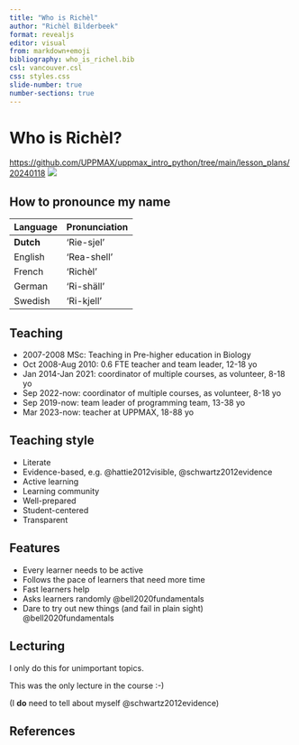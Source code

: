 ```yaml
---
title: "Who is Richèl"
author: "Richèl Bilderbeek"
format: revealjs
editor: visual
from: markdown+emoji
bibliography: who_is_richel.bib
csl: vancouver.csl
css: styles.css
slide-number: true
number-sections: true
---
```


# Who is Richèl?

<https://github.com/UPPMAX/uppmax_intro_python/tree/main/lesson_plans/20240118> ![](CC-BY-NC-SA.png)

## How to pronounce my name

| Language  | Pronunciation |
|-----------|---------------|
| **Dutch** | 'Rie-sjel'    |
| English   | 'Rea-shell'   |
| French    | 'Richèl'      |
| German    | 'Ri-shäll'    |
| Swedish   | 'Ri-kjell'    |

## Teaching

-   2007-2008 MSc: Teaching in Pre-higher education in Biology
-   Oct 2008-Aug 2010: 0.6 FTE teacher and team leader, 12-18 yo
-   Jan 2014-Jan 2021: coordinator of multiple courses, as volunteer, 8-18 yo
-   Sep 2022-now: coordinator of multiple courses, as volunteer, 8-18 yo
-   Sep 2019-now: team leader of programming team, 13-38 yo
-   Mar 2023-now: teacher at UPPMAX, 18-88 yo

## Teaching style

-   Literate
-   Evidence-based, e.g. @hattie2012visible, @schwartz2012evidence
-   Active learning
-   Learning community
-   Well-prepared
-   Student-centered
-   Transparent

## Features

-   Every learner needs to be active
-   Follows the pace of learners that need more time 
-   Fast learners help
-   Asks learners randomly @bell2020fundamentals
-   Dare to try out new things (and fail in plain sight) @bell2020fundamentals

## Lecturing

I only do this for unimportant topics.

This was the only lecture in the course :-)

(I **do** need to tell about myself @schwartz2012evidence)

## References
